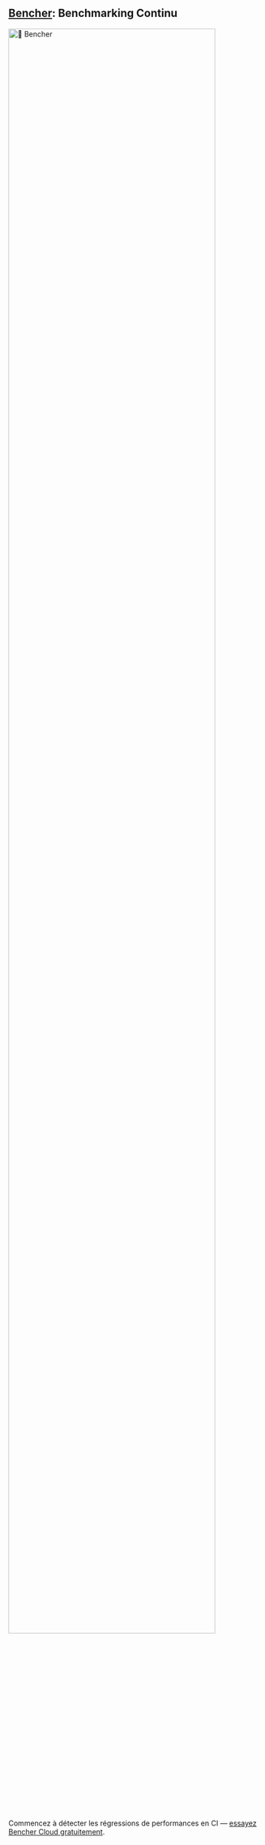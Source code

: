 
## [Bencher](/pricing): Benchmarking Continu
<div class="content has-text-centered">
    <a href="/pricing">
        <img src={BENCHER_WORDMARK} width="90%" alt="🐰 Bencher" />
    </a>
</div>


<BencherIntro />

Commencez à détecter les régressions de performances en CI — [essayez Bencher Cloud gratuitement](/pricing).
